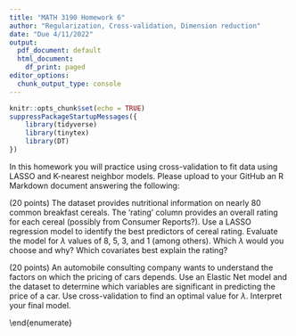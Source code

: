 ```yaml
---
title: "MATH 3190 Homework 6"
author: "Regularization, Cross-validation, Dimension reduction"
date: "Due 4/11/2022"
output:
  pdf_document: default
  html_document:
    df_print: paged
editor_options: 
  chunk_output_type: console
---
```

```r
knitr::opts_chunk$set(echo = TRUE)
suppressPackageStartupMessages({
    library(tidyverse)
    library(tinytex)
    library(DT)
})
```

In this homework you will practice using cross-validation to fit data using LASSO and K-nearest neighbor models. Please upload to your GitHub an R Markdown document answering the following:   

\begin{enumerate}
\item (20 points) A researcher wants to determine how employee salaries at a certain company are related to the length of employment, previous experience, and education. The researcher selects eight employees from the company and obtains the data shown below (the dataset is available as a tibble in the .Rmd). 

\begin{center}            
\begin{tabular}{|cccc|}\hline
Salary      & Employment        & Experience        & Education\\\hline
\$57,310       & 10                & 2                 & 16 \\
\$57,380       & 5                 & 6                 & 16 \\
\$54,135       & 3                 & 1                 & 12 \\
\$56,985       & 6                 & 5                 & 14 \\
\$58,715       & 8                 & 8                 & 16 \\
\$60,620       & 20                & 0                 & 12 \\
\$59,200       & 8                 & 4                 & 18 \\
\$60,320       & 14                & 6                 & 17 \\\hline
\end{tabular}
\end{center}            

```r
salary <- tibble(
    Salary = c(57310.00, 57380.00, 54135.00, 56985.00, 58715.00, 60620.00, 59200.00, 60320.00),
    Employment = c(10,5,3,6,8,20,8,14),
    Experience = c(2,6,1,5,8,0,4,6),
    Education = c(16,16,12,14,16,12,18,17)
)

knitr::kable(salary)
summary(princomp(salary[,-1]))
prcomp(salary[,-1])$rotation

```
    \begin{enumerate}
    \item Fit a standard least squares regression model to these data and interpret the results. After looking at the statistical significance of the $\beta$s, which covariates would you include in a final model? 
```r
  options(tinytex.verbose = TRUE)
  lm_model <- lm(Salary~.,data = salary)
  summary(lm_model)
```
    The standard least squares regression line using Employment, Experience and Education explains about 94% of the variation in salary. Of these variables, Employment is significant at the $\alpha$=0.01 level, while the other two variables are not significant at the $\alpha$=0.10 level. Based off of the statistical significance of the $\beta$s only, I would chose only Employment to include in a final model.
    \item Use \texttt{glmnet} to fit a LASSO model to these covariates. Try $\lambda$=1000, 800, 500, and 1. How do the results compare to each other and the least squares model? 
    \item Which LASSO model (i.e. $\lambda$) would you select? (note you are not just restricted to $\lambda$ values of 1000, 800, 500, and 1). Justify your answer. 
    \item Use \texttt{glmnet} to fit a Ridge regression model to these data. Try $\lambda$=1000, 800, 500, and 1. How do these results differ from the least squares and LASSO models?  
    \end{enumerate}
   
   \item (20 points) The \texttt{cereal.csv} dataset provides nutritional information on nearly 80 common breakfast cereals. The 'rating' column provides an overall rating for each cereal (possibly from Consumer Reports?). Use a LASSO regression model to identify the best predictors of cereal rating. Evaluate the model for $\lambda$ values of 8, 5, 3, and 1 (among others). Which $\lambda$ would you choose and why? Which covariates best explain the rating? 
   
    
   \item (20 points) An automobile consulting company wants to understand the factors on which the pricing of cars depends. Use an Elastic Net model and the \texttt{car\_price\_prediction.csv} dataset to determine which variables are significant in predicting the price of a car. Use cross-validation to find an optimal value for $\lambda$. Interpret your final model.  
   

\end{enumerate}

